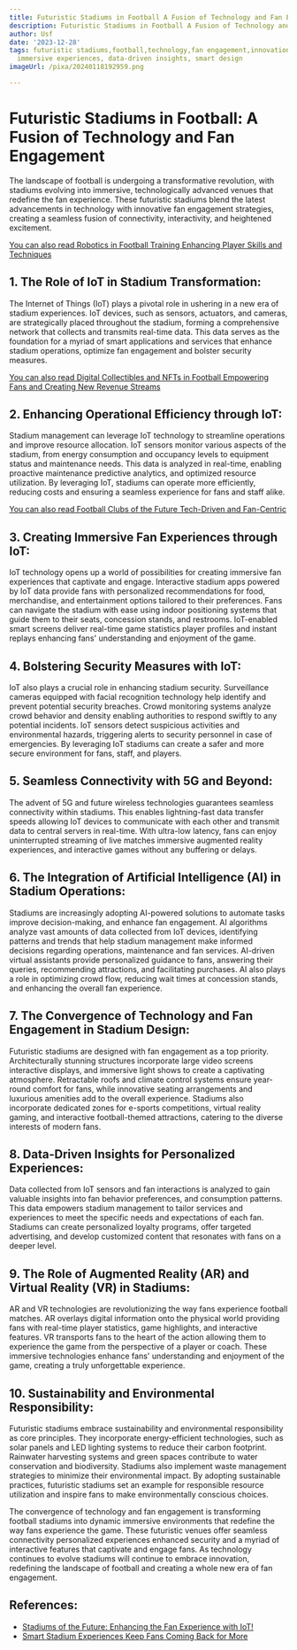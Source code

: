 ```yaml
---
title: Futuristic Stadiums in Football A Fusion of Technology and Fan Engagement
description: Futuristic Stadiums in Football A Fusion of Technology and Fan Engagement
author: Usf
date: '2023-12-28'
tags: futuristic stadiums,football,technology,fan engagement,innovation, sustainability,
  immersive experiences, data-driven insights, smart design
imageUrl: /pixa/20240118192959.png

---
```

# Futuristic Stadiums in Football:  A Fusion of Technology and Fan Engagement

The  landscape of football is undergoing a transformative revolution, with stadiums evolving into immersive, technologically advanced venues that redefine the fan experience. These futuristic stadiums  blend the latest advancements in technology with innovative fan engagement strategies, creating a seamless fusion of  connectivity, interactivity,  and  heightened excitement.

[You can also read Robotics in Football Training Enhancing Player Skills and Techniques](Robotics%20in%20Football%20Training%20Enhancing%20Player%20Skills%20and%20Techniques)


## 1. The Role of IoT in Stadium Transformation:

The Internet of Things (IoT) plays a pivotal role  in ushering  in a new era of stadium experiences. IoT devices, such as sensors, actuators, and cameras, are strategically  placed throughout the stadium, forming a comprehensive network that collects and transmits real-time data. This data serves  as the foundation for a myriad of smart applications and services that enhance stadium  operations, optimize fan engagement and bolster security measures.

[You can also read Digital Collectibles and NFTs in Football  Empowering  Fans and Creating New Revenue Streams](Digital%20Collectibles%20and%20NFTs%20in%20Football%20Empowering%20Fans%20and%20Creating%20New%20Revenue%20Streams)


## 2. Enhancing  Operational Efficiency through IoT:

Stadium management can leverage IoT technology to  streamline operations  and improve resource allocation. IoT  sensors monitor  various aspects of the stadium, from energy  consumption  and  occupancy levels to equipment status and maintenance needs.  This data is analyzed in real-time, enabling proactive maintenance predictive analytics, and optimized resource utilization. By leveraging IoT, stadiums can operate  more efficiently,  reducing costs and  ensuring a seamless experience for fans and staff alike.

[You can also read Football Clubs of the Future Tech-Driven and Fan-Centric](Football%20Clubs%20of%20the%20Future%20Tech-Driven%20and%20Fan-Centric)


## 3. Creating Immersive Fan Experiences  through IoT:

IoT technology opens up a world of possibilities for  creating immersive fan experiences that captivate and engage. Interactive stadium  apps powered  by IoT data provide fans with personalized recommendations for  food, merchandise, and entertainment options tailored to their preferences. Fans can navigate the stadium with ease using indoor positioning systems that guide them to their seats, concession stands, and restrooms.  IoT-enabled smart screens deliver real-time game statistics player profiles and instant replays  enhancing fans' understanding and enjoyment of the game.

## 4. Bolstering Security Measures with IoT:

IoT also plays a crucial role in enhancing stadium security. Surveillance cameras equipped with facial recognition technology help  identify  and prevent potential security breaches. Crowd monitoring systems analyze crowd behavior and density enabling authorities to respond swiftly to any potential incidents. IoT sensors  detect suspicious activities and environmental  hazards, triggering alerts to security personnel in case of emergencies.  By leveraging IoT stadiums can create a safer and more  secure environment  for fans, staff,  and players.

## 5. Seamless Connectivity with 5G and Beyond:

The advent of 5G and future wireless technologies guarantees  seamless connectivity within stadiums. This  enables lightning-fast data transfer speeds allowing IoT devices to communicate with each other and transmit data to central  servers in real-time.  With ultra-low latency, fans can enjoy  uninterrupted streaming of live matches immersive augmented reality experiences, and interactive games without any buffering or  delays. 

##  6. The Integration of Artificial Intelligence (AI) in Stadium  Operations:

Stadiums are increasingly adopting AI-powered solutions to  automate tasks improve decision-making, and enhance fan  engagement. AI algorithms  analyze vast amounts of data collected from IoT devices,  identifying patterns and trends  that help stadium management make informed decisions regarding operations, maintenance and fan services. AI-driven virtual assistants provide personalized guidance to fans, answering their queries, recommending  attractions, and facilitating purchases. AI also plays a role  in optimizing crowd flow, reducing wait times at concession  stands, and enhancing the  overall fan experience.

## 7. The Convergence of Technology and Fan Engagement in Stadium Design:

Futuristic  stadiums are designed  with fan engagement as a top priority. Architecturally stunning structures incorporate large video screens interactive displays, and immersive light shows to create a captivating atmosphere. Retractable roofs and climate control systems ensure year-round comfort for fans,  while innovative seating arrangements and luxurious amenities add to the  overall  experience.  Stadiums also incorporate dedicated zones for e-sports competitions, virtual reality gaming, and interactive football-themed attractions,  catering to the diverse interests of modern fans.

## 8. Data-Driven Insights for Personalized Experiences:

Data collected from IoT sensors and fan interactions is analyzed to gain valuable insights into fan behavior preferences, and consumption patterns.  This data empowers stadium management to tailor services and experiences to meet the specific needs and expectations of each fan. Stadiums can create personalized  loyalty  programs, offer targeted  advertising, and develop customized content that resonates with fans on a deeper level.

## 9. The Role of Augmented Reality (AR) and Virtual Reality (VR)  in Stadiums:

AR and VR technologies are revolutionizing the way fans experience football matches. AR overlays digital information onto the physical world providing fans with real-time player statistics, game highlights, and interactive features. VR transports fans to the heart of the action allowing them  to experience the game  from the perspective of a player or coach. These immersive technologies enhance  fans' understanding and enjoyment of  the game, creating a truly unforgettable experience.

## 10. Sustainability and Environmental Responsibility:

Futuristic stadiums embrace  sustainability and  environmental responsibility as core principles. They  incorporate energy-efficient technologies,  such  as solar panels and LED lighting systems to reduce their carbon footprint. Rainwater harvesting  systems and green spaces contribute to water conservation and biodiversity. Stadiums also implement  waste management strategies to  minimize their environmental impact. By adopting sustainable practices, futuristic stadiums set an example for responsible resource utilization and inspire  fans to make environmentally conscious  choices.

The convergence of technology and fan engagement is transforming football stadiums into dynamic immersive environments that redefine the way  fans experience the game. These  futuristic venues offer seamless connectivity personalized  experiences enhanced  security and  a myriad of interactive features that captivate and engage fans. As technology continues to evolve stadiums will continue to embrace innovation, redefining the  landscape of  football and  creating a whole  new era  of fan engagement.

## References:
- [Stadiums of the Future: Enhancing the Fan Experience with IoT!](https://www.linkedin.com/pulse/stadiums-future-enhancing-fan-experience-iot-jason-j-rhule-7tguc)
- [Smart Stadium Experiences Keep Fans Coming Back for More](https://mapsted.com/blog/smart-stadium-technology-innovations)
